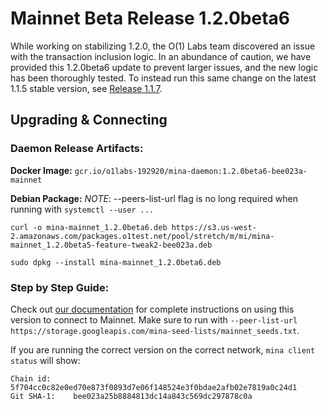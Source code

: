 
# Mainnet Beta Release 1.2.0beta6

While working on stabilizing 1.2.0, the O(1) Labs team discovered an issue with the transaction inclusion logic. In an abundance of caution, we have provided this 1.2.0beta6 update to prevent larger issues, and the new logic has been thoroughly tested. To instead run this same change on the latest 1.1.5 stable version, see [Release 1.1.7](/releases/1.1.7).

## Upgrading & Connecting

### Daemon Release Artifacts:

**Docker Image:**
`gcr.io/o1labs-192920/mina-daemon:1.2.0beta6-bee023a-mainnet`

**Debian Package:** _NOTE_: --peers-list-url flag is no long required when running with `systemctl --user ...`

```
curl -o mina-mainnet_1.2.0beta6.deb https://s3.us-west-2.amazonaws.com/packages.o1test.net/pool/stretch/m/mi/mina-mainnet_1.2.0beta5-feature-tweak2-bee023a.deb

sudo dpkg --install mina-mainnet_1.2.0beta6.deb
```

### Step by Step Guide:

Check out [our documentation](https://docs.minaprotocol.com/en/using-mina/connecting) for complete instructions on using this version to connect to Mainnet. Make sure to run with `--peer-list-url https://storage.googleapis.com/mina-seed-lists/mainnet_seeds.txt`.

If you are running the correct version on the correct network, `mina client status` will show:

```
Chain id:     5f704cc0c82e0ed70e873f0893d7e06f148524e3f0bdae2afb02e7819a0c24d1
Git SHA-1:    bee023a25b8884813dc14a843c569dc297878c0a
```
